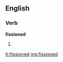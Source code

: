 ==English==

===Verb===
'''fissioned'''

# {{past of|[[fission]]}}

[[fr:fissioned]]
[[mg:fissioned]]